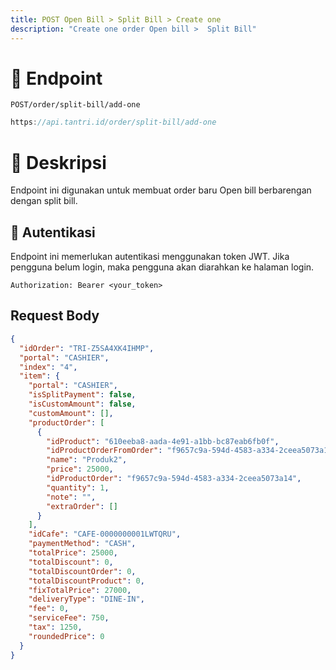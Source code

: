 ```yaml
---
title: POST Open Bill > Split Bill > Create one
description: "Create one order Open bill >  Split Bill"
---
```


# 🔗 Endpoint

`POST/order/split-bill/add-one`

```ts
https://api.tantri.id/order/split-bill/add-one
```

# 📖 Deskripsi

Endpoint ini digunakan untuk membuat order baru Open bill berbarengan dengan split bill.

## 🔑 Autentikasi

Endpoint ini memerlukan autentikasi menggunakan token JWT. Jika pengguna belum login, maka pengguna akan diarahkan ke halaman login.

```http
Authorization: Bearer <your_token>
```

## Request Body

```json
{
  "idOrder": "TRI-Z5SA4XK4IHMP",
  "portal": "CASHIER",
  "index": "4",
  "item": {
    "portal": "CASHIER",
    "isSplitPayment": false,
    "isCustomAmount": false,
    "customAmount": [],
    "productOrder": [
      {
        "idProduct": "610eeba8-aada-4e91-a1bb-bc87eab6fb0f",
        "idProductOrderFromOrder": "f9657c9a-594d-4583-a334-2ceea5073a14",
        "name": "Produk2",
        "price": 25000,
        "idProductOrder": "f9657c9a-594d-4583-a334-2ceea5073a14",
        "quantity": 1,
        "note": "",
        "extraOrder": []
      }
    ],
    "idCafe": "CAFE-0000000001LWTQRU",
    "paymentMethod": "CASH",
    "totalPrice": 25000,
    "totalDiscount": 0,
    "totalDiscountOrder": 0,
    "totalDiscountProduct": 0,
    "fixTotalPrice": 27000,
    "deliveryType": "DINE-IN",
    "fee": 0,
    "serviceFee": 750,
    "tax": 1250,
    "roundedPrice": 0
  }
}
```
